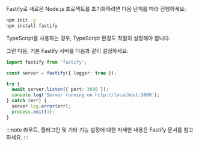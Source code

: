 Fastify로 새로운 Node.js 프로젝트를 초기화하려면 다음 단계를 따라 진행하세요:

```bash
npm init -y
npm install fastify
```

TypeScript를 사용하는 경우, TypeScript 환경도 적절히 설정해야 합니다.

그런 다음, 기본 Fastify 서버를 다음과 같이 설정하세요:

```ts title="app.ts"
import fastify from 'fastify';

const server = fastify({ logger: true });

try {
  await server.listen({ port: 3000 });
  console.log('Server running on http://localhost:3000');
} catch (err) {
  server.log.error(err);
  process.exit(1);
}
```

:::note
라우트, 플러그인 및 기타 기능 설정에 대한 자세한 내용은 Fastify 문서를 참고하세요.
:::
